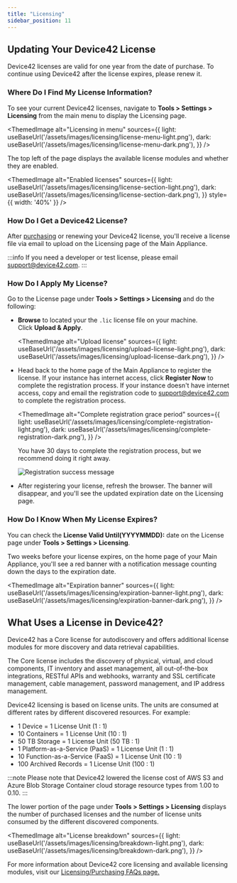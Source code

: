 ```yaml
---
title: "Licensing"
sidebar_position: 11
---
```



## Updating Your Device42 License

Device42 licenses are valid for one year from the date of purchase. To continue using Device42 after the license expires, please renew it.

### Where Do I Find My License Information?

To see your current Device42 licenses, navigate to **Tools > Settings > Licensing** from the main menu to display the Licensing page.

<ThemedImage
  alt="Licensing in menu"
  sources={{
    light: useBaseUrl('/assets/images/licensing/license-menu-light.png'),
    dark: useBaseUrl('/assets/images/licensing/license-menu-dark.png'),
  }}
/>

The top left of the page displays the available license modules and whether they are enabled.

<ThemedImage
  alt="Enabled licenses"
  sources={{
    light: useBaseUrl('/assets/images/licensing/license-section-light.png'),
    dark: useBaseUrl('/assets/images/licensing/license-section-dark.png'),
  }}
  style={{ width: '40%' }} 
/>

### How Do I Get a Device42 License?

After [purchasing](https://www.device42.com/pricing/?nab=0) or renewing your Device42 license, you'll receive a license file via email to upload on the Licensing page of the Main Appliance. 

:::info
If you need a developer or test license, please email [support@device42.com](mailto:support@device42.com).
:::

### How Do I Apply My License?

Go to the License page under **Tools > Settings > Licensing** and do the following: 

- **Browse** to located your the `.lic` license file on your machine. Click **Upload & Apply**.

  <ThemedImage
    alt="Upload license"
    sources={{
      light: useBaseUrl('/assets/images/licensing/upload-license-light.png'),
      dark: useBaseUrl('/assets/images/licensing/upload-license-dark.png'),
    }}
  />

- Head back to the home page of the Main Appliance to register the license. If your instance has internet access, click **Register Now** to complete the registration process. If your instance doesn't have internet access, copy and email the registration code to [support@device42.com](mailto:support@device42.com) to complete the registration process.

  <ThemedImage
    alt="Complete registration grace period"
    sources={{
      light: useBaseUrl('/assets/images/licensing/complete-registration-light.png'),
      dark: useBaseUrl('/assets/images/licensing/complete-registration-dark.png'),
    }}
  />

  You have 30 days to complete the registration process, but we recommend doing it right away.

  ![Registration success message](/assets/images/licensing/success-message-dark.png)

- After registering your license, refresh the browser. The banner will disappear, and you'll see the updated expiration date on the Licensing page.

### How Do I Know When My License Expires?

You can check the **License Valid Until(YYYYMMDD):** date on the License page under **Tools > Settings > Licensing**.

Two weeks before your license expires, on the home page of your Main Appliance, you'll see a red banner with a notification message counting down the days to the expiration date. 

<ThemedImage
  alt="Expiration banner"
  sources={{
    light: useBaseUrl('/assets/images/licensing/expiration-banner-light.png'),
    dark: useBaseUrl('/assets/images/licensing/expiration-banner-dark.png'),
  }}
/>

## What Uses a License in Device42?

Device42 has a Core license for autodiscovery and offers additional license modules for more discovery and data retrieval capabilities.

The Core license includes the discovery of physical, virtual, and cloud components, IT inventory and asset management, all out-of-the-box integrations, RESTful APIs and webhooks, warranty and SSL certificate management, cable management, password management, and IP address management.

Device42 licensing is based on license units. The units are consumed at different rates by different discovered resources. For example:

- 1 Device = 1 License Unit (1 : 1)
- 10 Containers = 1 License Unit (10 : 1)
- 50 TB Storage = 1 License Unit (50 TB : 1)
- 1 Platform-as-a-Service (PaaS) = 1 License Unit (1 : 1)
- 10 Function-as-a-Service (FaaS) = 1 License Unit (10 : 1)
- 100 Archived Records = 1 License Unit (100 : 1)

:::note
Please note that Device42 lowered the license cost of AWS S3 and Azure Blob Storage Container cloud storage resource types from 1.00 to 0.10.
:::

The lower portion of the page under **Tools > Settings > Licensing** displays the number of purchased licenses and the number of license units consumed by the different discovered components.

<ThemedImage
  alt="License breakdown"
  sources={{
    light: useBaseUrl('/assets/images/licensing/breakdown-light.png'),
    dark: useBaseUrl('/assets/images/licensing/breakdown-dark.png'),
  }}
/>

For more information about Device42 core licensing and available licensing modules, visit our [Licensing/Purchasing FAQs page.](https://www.device42.com/company/faqs/?__hstc=51647990.ff5a79f118fd1dd66635c3ee1a2d193e.1631544705170.1639762215281.1640032949648.107&__hssc=51647990.2.1640032949648&__hsfp=1853336022)
